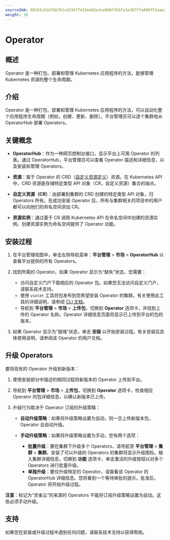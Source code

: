 ```yaml
---
sourceSHA: 08103c01676b761ce5347f429e4d2edce000f35bfa1e387ffa898f53aae29526
weight: 10
---
```


# Operator

## 概述

Operator 是一种打包、部署和管理 Kubernetes 应用程序的方法，能够管理 Kubernetes 资源的整个生命周期。

## 介绍

Operator 是一种打包、部署和管理 Kubernetes 应用程序的方法，可以自动化整个应用程序生命周期（例如，创建、更新、删除）。平台管理员可以逐个集群地从 OperatorHub 部署 Operators。

## 关键概念

- **OperatorHub**：作为一种网页控制台接口，显示平台上可用 Operator 的列表。通过 OperatorHub，平台管理员可以查看 Operator 描述和详细信息，以及安装和管理 Operators。

- **资源**：属于 Operator 的 CRD（[自定义资源定义](https://kubernetes.io/docs/tasks/access-kubernetes-api/custom-resources/custom-resource-definitions/)）资源。在 Kubernetes API 中，CRD 资源是存储特定类型 API 对象（CR，自定义资源）集合的端点。

- **自定义资源（CR）**：由部署到集群的 CRD 创建的特定类型 API 对象，归 Operators 所有。在成功安装 Operator 后，所有与集群相关的项目中的用户都可以向他们的命名空间添加 CR。

- **资源实例**：通过基于 CR 调用 Kubernetes API 在命名空间中创建的资源实例。创建资源实例为命名空间提供了 Operator 功能。

## 安装过程

1. 在平台管理视图中，单击左侧导航菜单：**平台管理** > **市场** > **OperatorHub** 以查看平台提供的所有 Operators。

2. 找到所需的 Operator。如果 Operator 显示为“缺失”状态，您需要：
   - 访问自定义门户下载相应的 Operator 包。如果您无法访问自定义门户，请联系技术支持。
   - 使用 `violet` 工具将包发布到您希望安装 Operator 的集群。有关使用此工具的详细说明，请参阅 [CLI 文档](/ui/cli_tools/index.mdx)。
   - 导航到 **平台管理** > **市场** > **上传包**，切换到 **Operator** 选项卡，并找到上传的 Operator 名称。Operator 详细信息页面将显示已上传到平台的包的版本。

3. 如果 Operator 显示为“就绪”状态，单击 **安装** 以开始安装过程。有关安装后具体使用说明，请参阅该 Operator 的用户文档。

## 升级 Operators

要将现有的 Operator 升级到新版本：

1. 使用安装部分中描述的相同过程将新版本的 Operator 上传到平台。

2. 导航到 **平台管理** > **市场** > **上传包**，切换到 **Operator** 选项卡，检查相应 Operator 的包详细信息，以确认新版本已上传。

3. 升级行为取决于 Operator 订阅的升级策略：

   - **自动升级策略**：如果将升级策略设置为自动，则一旦上传新版本包，Operator 会自动升级。

   - **手动升级策略**：如果将升级策略设置为手动，您有两个选项：
     - **批量升级**：要在集群下升级多个 Operators，请导航至 **平台管理** > **集群** > **集群**。安装了可以升级的 Operators 的集群将显示升级图标。输入集群详细信息，切换到 **功能** 选项卡，单击激活的升级按钮以对多个 Operators 进行批量升级。
     - **单独升级**：要仅升级特定的 Operator，请查看该 Operator 的 OperatorHub 详细信息。您将看到一个等待审批的提示。批准后，Operator 将开始升级过程。

**注意**：标记为“灵雀云”的来源的 Operators 不能将订阅升级策略设置为自动。这些必须手动升级。

## 支持

如果您在安装或升级过程中遇到任何问题，请联系技术支持以获得帮助。
